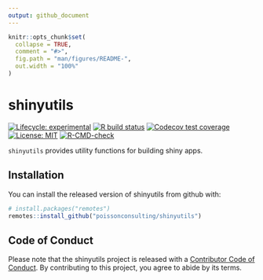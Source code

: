 ```yaml
---
output: github_document
---
```


<!-- README.md is generated from README.Rmd. Please edit that file -->

```r
knitr::opts_chunk$set(
  collapse = TRUE,
  comment = "#>",
  fig.path = "man/figures/README-",
  out.width = "100%"
)
```
# shinyutils

<!-- badges: start -->
[![Lifecycle: experimental](https://img.shields.io/badge/lifecycle-experimental-orange.svg)](https://lifecycle.r-lib.org/articles/stages.html#experimental)
[![R build status](https://github.com/poissonconsulting/shinyutils/workflows/R-CMD-check/badge.svg)](https://github.com/poissonconsulting/shinyutils/actions)
[![Codecov test coverage](https://codecov.io/gh/poissonconsulting/shinyutils/branch/master/graph/badge.svg)](https://codecov.io/gh/poissonconsulting/shinyutils?branch=master)
[![License: MIT](https://img.shields.io/badge/License-MIT-green.svg)](https://opensource.org/licenses/MIT)
[![R-CMD-check](https://github.com/poissonconsulting/shinyutils/workflows/R-CMD-check/badge.svg)](https://github.com/poissonconsulting/shinyutils/actions)
<!-- badges: end -->

`shinyutils` provides utility functions for building shiny apps.

## Installation

You can install the released version of shinyutils from github with:

```r
# install.packages("remotes")
remotes::install_github("poissonconsulting/shinyutils")
```

## Code of Conduct

Please note that the shinyutils project is released with a [Contributor Code of Conduct](https://contributor-covenant.org/version/2/0/CODE_OF_CONDUCT.html). By contributing to this project, you agree to abide by its terms.
